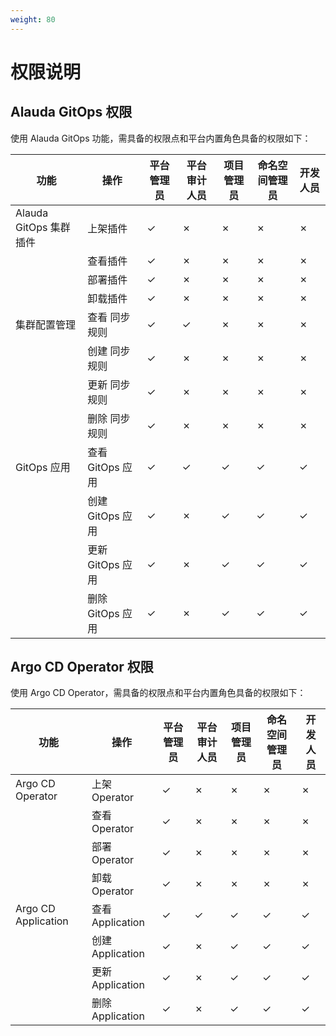 ```yaml
---
weight: 80
---
```


# 权限说明

## Alauda GitOps 权限

使用 Alauda GitOps 功能，需具备的权限点和平台内置角色具备的权限如下：

| **功能**                         | **操作** | **平台管理员** | **平台审计人员** | **项目管理员** | **命名空间管理员** | **开发人员** |
|---------------------------------|----------|----------------|------------------|----------------|--------------------|--------------|
| Alauda GitOps 集群插件           | 上架插件 | ✓              | ✗                | ✗              | ✗                  | ✗            |
|                                 | 查看插件 | ✓              | ✗                | ✗              | ✗                  | ✗            |
|                                 | 部署插件 | ✓              | ✗                | ✗              | ✗                  | ✗            |
|                                 | 卸载插件 | ✓              | ✗                | ✗              | ✗                  | ✗            |
| 集群配置管理                      | 查看 同步规则 | ✓              | ✓                | ✗              | ✗                  | ✗            |
|                                 | 创建 同步规则 | ✓              | ✗                | ✗              | ✗                  | ✗            |
|                                 | 更新 同步规则 | ✓              | ✗                | ✗              | ✗                  | ✗            |
|                                 | 删除 同步规则 | ✓              | ✗                | ✗              | ✗                  | ✗            |
| GitOps 应用                      | 查看 GitOps 应用 | ✓              | ✓                | ✓              | ✓                  | ✓            |
|                                 | 创建 GitOps 应用 | ✓              | ✗                | ✓              | ✓                  | ✓            |
|                                 | 更新 GitOps 应用 | ✓              | ✗                | ✓              | ✓                  | ✓            |
|                                 | 删除 GitOps 应用 | ✓              | ✗                | ✓              | ✓                  | ✓            |

## Argo CD Operator 权限

使用 Argo CD Operator，需具备的权限点和平台内置角色具备的权限如下：

| **功能**                         | **操作** | **平台管理员** | **平台审计人员** | **项目管理员** | **命名空间管理员** | **开发人员** |
|---------------------------------|----------|----------------|------------------|----------------|--------------------|--------------|
| Argo CD Operator                | 上架 Operator| ✓              | ✗                | ✗              | ✗                  | ✗            |
|                                 | 查看 Operator | ✓              | ✗                | ✗              | ✗                  | ✗            |
|                                 | 部署 Operator| ✓              | ✗                | ✗              | ✗                  | ✗            |
|                                 | 卸载 Operator| ✓              | ✗                | ✗              | ✗                  | ✗            |
| Argo CD Application             | 查看 Application  | ✓              | ✓                | ✓              | ✓                  | ✓            |
|                                 | 创建 Application  | ✓              | ✗                | ✓              | ✓                  | ✓            |
|                                 | 更新 Application  | ✓              | ✗                | ✓              | ✓                  | ✓            |
|                                 | 删除 Application  | ✓              | ✗                | ✓              | ✓                  | ✓            |
